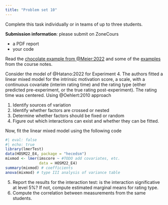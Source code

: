 ```yaml
---
title: "Problem set 10"
---
```


Complete this task individually or in teams of up to three students.

**Submission information**: please submit on ZoneCours

-   a PDF report
-   your code



Read the [chocolate example from @Meier:2022](https://stat.ethz.ch/~meier/teaching/anova/random-and-mixed-effects-models.html#example-chocolate-data) and some of the [examples](/example/mixedmodel.html) from the course notes.


Consider the model of @Hatano:2022 for Experiment 4. The authors fitted a linear mixed model for the intrinsic motivation score, a scale, with a continuous covariate (interim rating time) and the rating type (either predicted pre-experiment, or the true rating post-experiment). The rating time was centered. Using @Oehlert:2010 approach

1. Identify sources of variation
2. Identify whether factors are crossed or nested
3. Determine whether factors should be fixed or random
4. Figure out which interactions can exist and whether they can be fitted.


Now, fit the linear mixed model using the following code

```r
#| eval: false
#| echo: true
library(lmerTest)
data(HOSM22_E4, package = "hecedsm")
mixmod <- lmer(imscore ~ #TODO add covariates, etc.
               data = HOSM22_E4)
summary(mixmod) # coefficients
anova(mixmod) # type III analysis of variance table
```

5. Report the results for the interaction test: is the interaction significative at level 5%? If not, compute estimated marginal means for rating type.
6. Compute the correlation between measurements from the same students.

